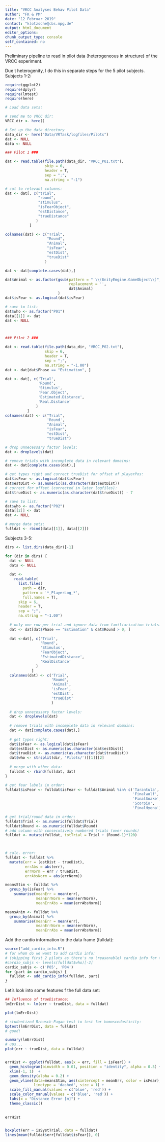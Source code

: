 ```yaml
---
title: "VRCC Analyses Behav Pilot Data"
author: "FK & PM"
date: "12 Februar 2019"
contact: "klotzsche@cbs.mpg.de"
output: html_document
editor_options: 
chunk_output_type: console
self_contained: no
---
```


Preliminary pipeline to read in pilot data (heterogeneous in structure) of the 
VRCC experiment. 

Due t heterogenity, I do this in separate steps for the 5 pilot subjects.
Subjects 1-2:
```r
require(ggplot2)
require(dplyr)
require(lmtest)
require(here)

# Load data sets:

# send me to VRCC dir:
VRCC_dir <- here()

# Set up the data directory
data_dir <- here("Data/VRTask/logfiles/Pilots")
dat <- NULL
data <- NULL

### Pilot 1 ###

dat <- read.table(file.path(data_dir, "VRCC_P01.txt"),
                  skip = 6,
                  header = T,
                  sep = ";",
                  na.string = "-1")

# cut to relevant columns:
dat <- dat[, c("trial", 
               "round",
               "stimulus", 
               "isFearObject", 
               "estDistance", 
               "trueDistance"
              )
           ]

colnames(dat) <- c("Trial", 
                   "Round",
                   "Animal", 
                   "isFear", 
                   "estDist", 
                   "trueDist"
                  )

dat <- dat[complete.cases(dat),]

dat$Animal <- as.factor(gsub(pattern = " \\(UnityEngine.GameObject\\)",
                             replacement = '',
                             dat$Animal)
                        )
dat$isFear <- as.logical(dat$isFear)

# save to list:
dat$who <- as.factor("P01")
data[[1]] <- dat
dat <- NULL



### Pilot 2 ###

dat <- read.table(file.path(data_dir, "VRCC_P02.txt"),
                  skip = 6,
                  header = T,
                  sep = ";",
                  na.string = "-1.00")
dat <- dat[dat$Phase == "Estimation", ]

dat <- dat[, c('Trial', 
               'Round',
               'Stimulus', 
               'Fear.Object', 
               'Estimated.Distance', 
               'Real.Distance'
              )
          ]
colnames(dat) <- c("Trial", 
                   'Round',
                   "Animal", 
                   "isFear", 
                   "estDist", 
                   "trueDist")

# drop unnecessary factor levels:
dat <- droplevels(dat)

# remove trials with incomplete data in relevant domains:
dat <- dat[complete.cases(dat),]

# get types right and correct trueDist for offset of playerPos:
dat$isFear <- as.logical(dat$isFear)
dat$estDist <- as.numeric(as.character(dat$estDist))
# correct for offset (corrected in later logfiles):
dat$trueDist <- as.numeric(as.character(dat$trueDist)) - 7

# save to list:
dat$who <- as.factor("P02")
data[[2]] <- dat
dat <- NULL

# merge data sets:
fulldat <- rbind(data[[1]], data[[2]])

```


Subjects 3-5:
```r
dirs <- list.dirs(data_dir)[-1]

for (dir in dirs) {
  dat <- NULL
  data <- NULL
  
  dat <-
    read.table(
      list.files(
        path = dir,
        pattern = '*_PlayerLog_*',
        full.names = T),
      skip = 6,
      header = T,
      sep = ";",
      na.string = "-1.00")
  
  # only one row per trial and ignore data from familiarization trials:
  dat <- dat[dat$Phase == "Estimation" & dat$Round > 0, ]
  
  dat <-dat[, c('Trial',
                'Round',
                'Stimulus', 
                'FearObject',
                'EstimatedDistance', 
                'RealDistance'
              )
            ]
  colnames(dat) <- c('Trial', 
                     'Round', 
                     'Animal', 
                     'isFear', 
                     'estDist', 
                     'trueDist'
                     )
  
  # drop unnecessary factor levels:
  dat <- droplevels(dat)
  
  # remove trials with incomplete data in relevant domains:
  dat <- dat[complete.cases(dat),]
  
  # get types right:
  dat$isFear <- as.logical(dat$isFear)
  dat$estDist <- as.numeric(as.character(dat$estDist))
  dat$trueDist <- as.numeric(as.character(dat$trueDist)) 
  dat$who <- strsplit(dir, 'Pilots/')[[1]][2]
  
  # merge with other data:
  fulldat <- rbind(fulldat, dat)
}

# get fear labels in order:
fulldat$isFear <- fulldat$isFear <- fulldat$Animal %in% c('Tarantula', 
                                                          'Finalwolf', 
                                                          'FinalSnake', 
                                                          'Scorpio', 
                                                          'FinalHyena')

# get trial/round data in order:
fulldat$Trial <- as.numeric(fulldat$Trial)
fulldat$Round <- as.numeric(fulldat$Round)
# add column with consecutively numbered trials (over rounds)
fulldat <- mutate(fulldat, totTrial = Trial + (Round-1)*120)
  


# calc. error:
fulldat <- fulldat %>% 
  mutate(err = (estDist - trueDist),
         errAbs = abs(err),
         errNorm = err / trueDist,
         errAbsNorm = abs(errNorm))

meansStim <- fulldat %>%
  group_by(isFear) %>%
    summarise(meanErr = mean(err),
              meanErrNorm = mean(errNorm),
              meanErrAbs = mean(errAbsNorm))

meansAnim <- fulldat %>%
  group_by(Animal) %>%
    summarise(meanErr = mean(err),
              meanErrNorm = mean(errNorm),
              meanErrAbs = mean(errAbsNorm))

```


Add the cardio information to the data frame (fulldat):
```r

source("add_cardio_info.R")
# for whom do we want to add cardio info:
# (skipping first 2 pilots as there's no (reasonable) cardio info for them )
#cardio_subjs <- levels(fulldat$who)[-2] 
cardio_subjs <- c('P05', 'P04')
for (part in cardio_subjs) {
  fulldat <- add_cardio_info(fulldat, part)
}

```


Let's look into some features f the full data set:
```r
## Influence of trueDistance:
lmErrDist <- lm(err ~ trueDist, data = fulldat)

plot(lmErrDist)

# studentized Breusch-Pagan test to test for homoscedasticity:
bptest(lmErrDist, data = fulldat)
# good!

summary(lmErrDist)
# ups...
plot(err ~ trueDist, data = fulldat)


errHist <- ggplot(fulldat, aes(x = err, fill = isFear)) + 
  geom_histogram(binwidth = 0.01, position = "identity", alpha = 0.5) + 
  xlim(-1, 1)  +
  geom_density(alpha = 0.2) +
  geom_vline(data=meansStim, aes(xintercept = meanErr, color = isFear), 
             linetype = 'dashed', size = 1) +
  scale_fill_manual(values = c('blue', 'red')) + 
  scale_color_manual(values = c('blue', 'red')) +
  labs(x = "Distance Error [m]") + 
  theme_classic()
    
  
errHist


boxplot(err ~ isSystTrial, data = fulldat)
lines(mean(fulldat$err[fulldat$isFear]), 0)


```

```r


```
